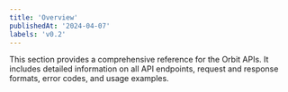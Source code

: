 ```yaml
---
title: 'Overview'
publishedAt: '2024-04-07'
labels: 'v0.2'
---
```


This section provides a comprehensive reference for the Orbit APIs. It includes detailed information on all API endpoints, request and response formats, error codes, and usage examples.
